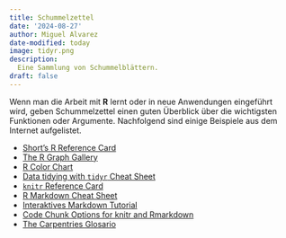 ```yaml
---
title: Schummelzettel
date: '2024-08-27'
author: Miguel Alvarez
date-modified: today
image: tidyr.png
description:
  Eine Sammlung von Schummelblättern.
draft: false
---
```


Wenn man die Arbeit mit **R** lernt oder in neue Anwendungen eingeführt wird, geben Schummelzettel einen guten Überblick über die wichtigsten Funktionen oder Argumente.
Nachfolgend sind einige Beispiele aus dem Internet aufgelistet.

- [Short's R Reference
  Card](https://cran.r-project.org/doc/contrib/Short-refcard.pdf)
- [The R Graph Gallery](https://r-graph-gallery.com/)
- [R Color
  Chart](https://rstudio-pubs-static.s3.amazonaws.com/3486_79191ad32cf74955b4502b8530aad627.html)
- [Data tidying with `tidyr` Cheat
  Sheet](https://posit.co/wp-content/uploads/2022/10/tidyr.pdf)
- [`knitr` Reference
  Card](https://cran.r-project.org/web/packages/knitr/vignettes/knitr-refcard.pdf)
- [R Markdown Cheat
  Sheet](https://www.rstudio.com/wp-content/uploads/2015/02/rmarkdown-cheatsheet.pdf)
- [Interaktives Markdown Tutorial](https://www.markdowntutorial.com/)
- [Code Chunk Options for knitr and Rmarkdown](https://yihui.org/knitr/options/)
- [The Carpentries Glosario](https://glosario.carpentries.org/)
  